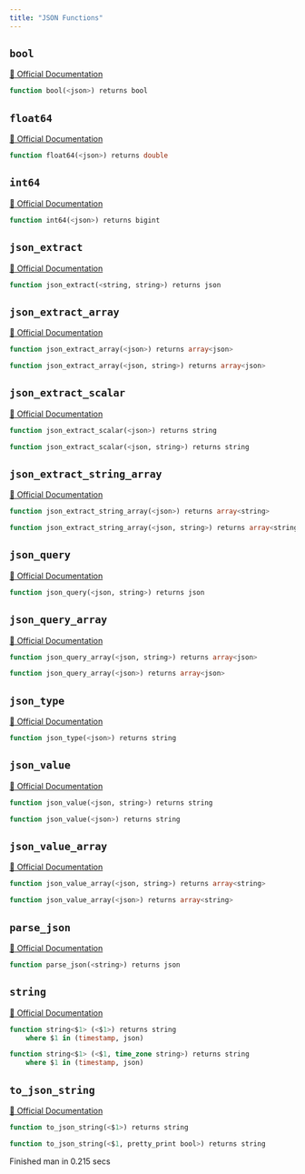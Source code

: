 ```yaml
---
title: "JSON Functions"
---
```


## `bool`
[🔗 Official Documentation](https://cloud.google.com/bigquery/docs/reference/standard-sql/json_functions#bool_for_json)

```sql
function bool(<json>) returns bool
```


## `float64`
[🔗 Official Documentation](https://cloud.google.com/bigquery/docs/reference/standard-sql/json_functions#float64_for_json)

```sql
function float64(<json>) returns double
```


## `int64`
[🔗 Official Documentation](https://cloud.google.com/bigquery/docs/reference/standard-sql/json_functions#int64_for_json)

```sql
function int64(<json>) returns bigint
```


## `json_extract`
[🔗 Official Documentation](https://cloud.google.com/bigquery/docs/reference/standard-sql/json_functions#json_extract)

```sql
function json_extract(<string, string>) returns json
```


## `json_extract_array`
[🔗 Official Documentation](https://cloud.google.com/bigquery/docs/reference/standard-sql/json_functions#json_extract_array)

```sql
function json_extract_array(<json>) returns array<json>
```


```sql
function json_extract_array(<json, string>) returns array<json>
```


## `json_extract_scalar`
[🔗 Official Documentation](https://cloud.google.com/bigquery/docs/reference/standard-sql/json_functions#json_extract_scalar)

```sql
function json_extract_scalar(<json>) returns string
```


```sql
function json_extract_scalar(<json, string>) returns string
```


## `json_extract_string_array`
[🔗 Official Documentation](https://cloud.google.com/bigquery/docs/reference/standard-sql/json_functions#json_extract_string_array)

```sql
function json_extract_string_array(<json>) returns array<string>
```


```sql
function json_extract_string_array(<json, string>) returns array<string>
```


## `json_query`
[🔗 Official Documentation](https://cloud.google.com/bigquery/docs/reference/standard-sql/json_functions#json_query)

```sql
function json_query(<json, string>) returns json
```


## `json_query_array`
[🔗 Official Documentation](https://cloud.google.com/bigquery/docs/reference/standard-sql/json_functions#json_query_array)

```sql
function json_query_array(<json, string>) returns array<json>
```


```sql
function json_query_array(<json>) returns array<json>
```


## `json_type`
[🔗 Official Documentation](https://cloud.google.com/bigquery/docs/reference/standard-sql/json_functions#json_type)

```sql
function json_type(<json>) returns string
```


## `json_value`
[🔗 Official Documentation](https://cloud.google.com/bigquery/docs/reference/standard-sql/json_functions#json_value)

```sql
function json_value(<json, string>) returns string
```


```sql
function json_value(<json>) returns string
```


## `json_value_array`
[🔗 Official Documentation](https://cloud.google.com/bigquery/docs/reference/standard-sql/json_functions#json_value_array)

```sql
function json_value_array(<json, string>) returns array<string>
```


```sql
function json_value_array(<json>) returns array<string>
```


## `parse_json`
[🔗 Official Documentation](https://cloud.google.com/bigquery/docs/reference/standard-sql/json_functions#parse_json)

```sql
function parse_json(<string>) returns json
```


## `string`
[🔗 Official Documentation](https://cloud.google.com/bigquery/docs/reference/standard-sql/json_functions#string_for_json)

```sql
function string<$1> (<$1>) returns string
	where $1 in (timestamp, json)
```


```sql
function string<$1> (<$1, time_zone string>) returns string
	where $1 in (timestamp, json)
```


## `to_json_string`
[🔗 Official Documentation](https://cloud.google.com/bigquery/docs/reference/standard-sql/json_functions#to_json_string)

```sql
function to_json_string(<$1>) returns string
```


```sql
function to_json_string(<$1, pretty_print bool>) returns string
```


   Finished man in 0.215 secs

